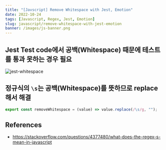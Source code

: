 ```yaml
---
title: "[Javscript] Remove Whitespace with Jest, Emotion"
date: 2022-10-24
tags: [Javascript, Regex, Jest, Emotion]
slug: javascript/remove-whitespace-with-jest-emotion
banner: /images/js-banner.png
---
```


## Jest Test code에서 공백(Whitespace) 때문에 테스트를 통과 못하는 경우 필요

![jest-whitespace](/images/jest-whitespace.png)

## 정규식의 `\s`는 공백(Whitespace)를 뜻하므로 replace해서 해결

```ts
export const removeWhitespace = (value) => value.replace(/\s/g, "");
```

## References

- https://stackoverflow.com/questions/4377480/what-does-the-regex-s-mean-in-javascript
